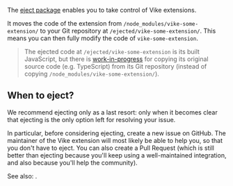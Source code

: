 
The [eject package](https://github.com/snake-py/eject) enables you to take control of Vike extensions.

It moves the code of the extension from `/node_modules/vike-some-extension/` to your Git repository at `/ejected/vike-some-extension/`. This means you can then fully modify the code of `vike-some-extension`.

> The ejected code at `/ejected/vike-some-extension` is its built JavaScript, but there is [work-in-progress](https://github.com/snake-py/eject/issues/4) for copying its original source code (e.g. TypeScript) from its Git repository (instead of copying `/node_modules/vike-some-extension/`).

## When to eject?

We recommend ejecting only as a last resort: only when it becomes clear that ejecting is the only option left for resolving your issue.

In particular, before considering ejecting, create a new issue on GitHub. The maintainer of the Vike extension will most likely be able to help you, so that you don't have to eject. You can also create a Pull Request (which is still better than ejecting because you'll keep using a well-maintained integration, and also because you'll help the community).

See also: <Link href="/extension-vs-custom" />.

